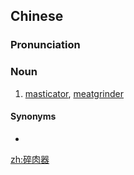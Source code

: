 ==Chinese==
{{zh-forms}}

===Pronunciation===
{{zh-pron
|m=suìròuqì
|c=seoi3 juk6 hei3
|cat=n
}}

===Noun===
{{zh-noun}}

# [[masticator]], [[meatgrinder]] {{gloss|device for cutting meat}}

====Synonyms====
* {{zh-l|絞肉機}}

{{zh-cat|Cooking}}

[[zh:碎肉器]]